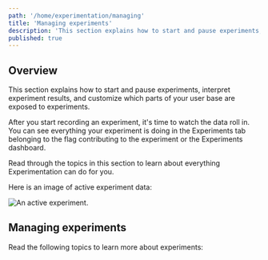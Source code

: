 ```yaml
---
path: '/home/experimentation/managing'
title: 'Managing experiments'
description: 'This section explains how to start and pause experiments, interpret experiment results, and customize which parts of your user base are exposed to experiments. Read through the topics in this section to learn about everything Experimentation can do for you.'
published: true
---
```


## Overview

This section explains how to start and pause experiments, interpret experiment results, and customize which parts of your user base are exposed to experiments.

After you start recording an experiment, it's time to watch the data roll in. You can see everything your experiment is doing in the Experiments tab belonging to the flag contributing to the experiment or the Experiments dashboard.

Read through the topics in this section to learn about everything Experimentation can do for you.

Here is an image of active experiment data:

![An active experiment.](../../images/experiment-running.png)

## Managing experiments

Read the following topics to learn more about experiments:

<ChildPageList path="/home/experimentation/managing" unsorted="true" />
